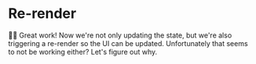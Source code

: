 # Re-render

<EpicVideo url="https://www.epicreact.dev/tutorials/build-react-hooks/component-doesn-t-re-render-when-state-updates/solution" />

👨‍💼 Great work! Now we're not only updating the state, but we're also triggering
a re-render so the UI can be updated. Unfortunately that seems to not be working
either? Let's figure out why.
